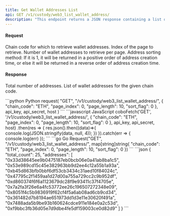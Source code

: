 ```yaml
---
title: Get Wallet Addresses List
api: GET /v1/custody/web3_list_wallet_address/ 
description: "This endpoint returns a JSON response containing a list of wallet addresses for a given chain code. The response also includes the total count of wallet addresses for the given chain code. Pagination is supported through the use of page index and page length parameters."
---
```

#### Request 

<ParamField query="chain_code" type="String" required>Chain code for which to retrieve wallet addresses.</ParamField>
<ParamField query="page_index" type="Int" required>Index of the page to retrieve.</ParamField>
<ParamField query="page_length" type="Int" required>Number of wallet addresses to retrieve per page.</ParamField>
<ParamField query="sort_flag" type="Int" >Address sorting method: If it is 1, it will be returned in a positive order of address creation time, or else it will be returned in a reverse order of address creation time.</ParamField>

#### Response
<ResponseField name="total_count" type="Int" >Total number of addresses.</ResponseField>
<ResponseField name="addresses" type="String[ ]" >List of wallet addresses for the given chain code.</ResponseField>

<RequestExample>
```python Python
request(
    "GET",
    "/v1/custody/web3_list_wallet_address/",
    {
        "chain_code": "ETH",
        "page_index": 0,
        "page_length": 10,
        "sort_flag": 0
    },
    api_key, api_secret, host
)
```
```javascript JavaScript
coboFetch('GET', '/v1/custody/web3_list_wallet_address/', {
      "chain_code": "ETH", 
      "page_index": 0, 
      "page_length": 10, 
      "sort_flag": 0
}, api_key, api_secret, host)
    .then(res => {
        res.json().then((data)=>{
            console.log(JSON.stringify(data, null, 4));
        })
    }).catch(err => {
        console.log(err)
    });
```
```go Go
Request("GET", "/v1/custody/web3_list_wallet_address/", map[string]string{
      "chain_code": "ETH", 
      "page_index": 0, 
      "page_length": 10, 
      "sort_flag": 0
})
```
</RequestExample>

<ResponseExample>
```json
{
  "total_count": 25,
  "addresses": [
    "0x33d38645ee9b0475187eb0bcb06e0a41ab8ba1c5",
    "0x53e989cd15c45e382963bb9d2ee4c12a55b1a93a",
    "0xb45d863bfb0bbf6df53cb3434c31aed10f84024c",
    "0x47795c2f1459aa1d27d00a755a729cc2c9b952df",
    "0xd860374f6f6a1123679dc28f9e93411c37f4705e",
    "0x7a2fa3f26e6a4fc53772ee26c196507272348e09",
    "0x8051f4c5b9836919f62cf4f5a6ab08ad6cb9cd34",
    "0x361482d7b8194ae651973dd1d3e11e30620f491a",
    "0x7488ada5b9be93b160624cdce911e184e0a2c53d",
    "0xf9bbc3fb36d05e7d9dbe4fe5df159003ce0d82d9"
  ]
}
```
</ResponseExample>
